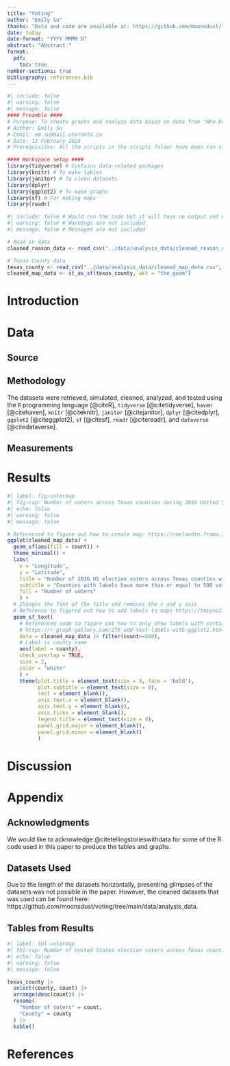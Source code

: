 ```yaml
---
title: "Voting"
author: "Emily Su"
thanks: "Data and code are available at: https://github.com/moonsdust/toronto-collisions. The replication on Social Science Reproduction Platform can be found here: https://www.socialsciencereproduction.org/reproductions/c0db16d9-e70e-4bbc-85d2-f7137a0e8c47/index"
date: today
date-format: "YYYY MMMM D"
abstract: "Abstract."
format:
  pdf:
    toc: true
number-sections: true
bibliography: references.bib
---
```


```r
#| include: false
#| warning: false
#| message: false
#### Preamble ####
# Purpose: To create graphs and analyze data based on data from "Who Does Voter ID Keep from Voting?" (Fraga and Miller 2022)"
# Author: Emily Su
# Email: em.su@mail.utoronto.ca
# Date: 13 February 2024
# Prerequisites: All the scripts in the scripts folder have been ran starting from 00-install_packages.R.

#### Workspace setup ####
library(tidyverse) # Contains data-related packages
library(knitr) # To make tables
library(janitor) # To clean datasets
library(dplyr)
library(ggplot2) # To make graphs
library(sf) # For making maps
library(readr)
```

```r
#| include: false # Would run the code but it will have no output and code is not in the document 
#| warning: false # Warnings are not included 
#| message: false # Messages are not included 

# Read in data
cleaned_reason_data <- read_csv("../data/analysis_data/cleaned_reason_data.csv", show_col_types = FALSE)

# Texas County data
texas_county <- read_csv("../data/analysis_data/cleaned_map_data.csv", show_col_types = FALSE)
cleaned_map_data <- st_as_sf(texas_county, wkt = "the_geom")
```

# Introduction



# Data {#sec-data}
## Source 


## Methodology
The datasets were retrieved, simulated, cleaned, analyzed, and tested using the `R` programming language [@citeR], `tidyverse` [@citetidyverse], `haven` [@citehaven], `knitr` [@citeknitr], `janitor` [@citejanitor], `dplyr` [@citedplyr], `ggplot2` [@citeggplot2], `sf` [@citesf], `readr` [@citereadr], and `dataverse` [@citedataverse]. 

## Measurements


# Results {#sec-result}
```r
#| label: fig-votermap
#| fig-cap: Number of voters across Texas counties during 2016 United States election without proper ID
#| echo: false
#| warning: false
#| message: false

# Referenced to figure out how to create map: https://roelandtn.frama.io/cours_r_pdm/mapping-with-r-and-sf.html
ggplot(cleaned_map_data) + 
  geom_sf(aes(fill = count)) + 
  theme_minimal() + 
  labs(
    x = "Longitude",
    y = "Latitude",
    title = "Number of 2016 US election voters across Texas counties without proper ID",
    subtitle = "Counties with labels have more than or equal to 500 voters without IDs",
    fill = "Number of voters"
    ) +
  # Changes the font of the title and removes the x and y axis 
  # Reference to figured out how to add labels to maps https://tmieno2.github.io/R-as-GIS-for-Economists/create-maps.html
  geom_sf_text(
    # Referenced code to figure out how to only show labels with certain values     
    # https://r-graph-gallery.com/275-add-text-labels-with-ggplot2.html 
    data = cleaned_map_data |> filter(count>=500),
    # Label is county name
    aes(label = county),
    check_overlap = TRUE,
    size = 2, 
    color = "white"
    ) +
    theme(plot.title = element_text(size = 9, face = 'bold'), 
          plot.subtitle = element_text(size = 9),
          rect = element_blank(), 
          axis.text.x = element_blank(), 
          axis.text.y = element_blank(), 
          axis.ticks = element_blank(), 
          legend.title = element_text(size = 8),
          panel.grid.major = element_blank(),
          panel.grid.minor = element_blank()
          ) 
```

# Discussion


\newpage

\appendix

# Appendix {-}

## Acknowledgments 
We would like to acknowledge @citetellingstorieswithdata for some of the R code used in this paper to produce the tables and graphs. 

## Datasets Used {#sec-datasetused}
Due to the length of the datasets horizontally, presenting glimpses of the datasets was not possible in the paper. However, the cleaned datasets that was used can be found here: https://github.com/moonsdust/voting/tree/main/data/analysis_data.

## Tables from Results {#sec-tablesfromresults}
```r
#| label: tbl-votermap
#| tbl-cap: Number of United States election voters across Texas counties in 2016 without IDs
#| echo: false
#| warning: false
#| message: false

texas_county |>
  select(county, count) |>
  arrange(desc(count)) |>
  rename(
    "Number of Voters" = count,
    "County" = county
  ) |>
  kable()
```

\newpage


# References


